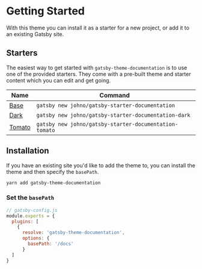 # Getting Started

With this theme you can install it as a starter for a new project,
or add it to an existing Gatsby site.

## Starters

The easiest way to get started with `gatsby-theme-documentation` is
to use one of the provided starters. They come with a pre-built theme
and starter content which you can edit and get going.

Name | Command
---- | -------
[Base](https://github.com/johno/gatsby-starter-documentation) | `gatsby new johno/gatsby-starter-documentation`
[Dark](https://github.com/johno/gatsby-starter-documentation-dark) | `gatsby new johno/gatsby-starter-documentation-dark`
[Tomato](https://github.com/johno/gatsby-starter-documentation-tomato) | `gatsby new johno/gatsby-starter-documentation-tomato`

## Installation

If you have an existing site you'd like to add the theme to, you
can install the theme and then specify the `basePath`.

```
yarn add gatsby-theme-documentation
```

### Set the `basePath`

```js
// gatsby-config.js
module.exports = {
  plugins: [
    {
      resolve: 'gatsby-theme-documentation',
      options: {
        basePath: '/docs'
      }
  ]
}
```
